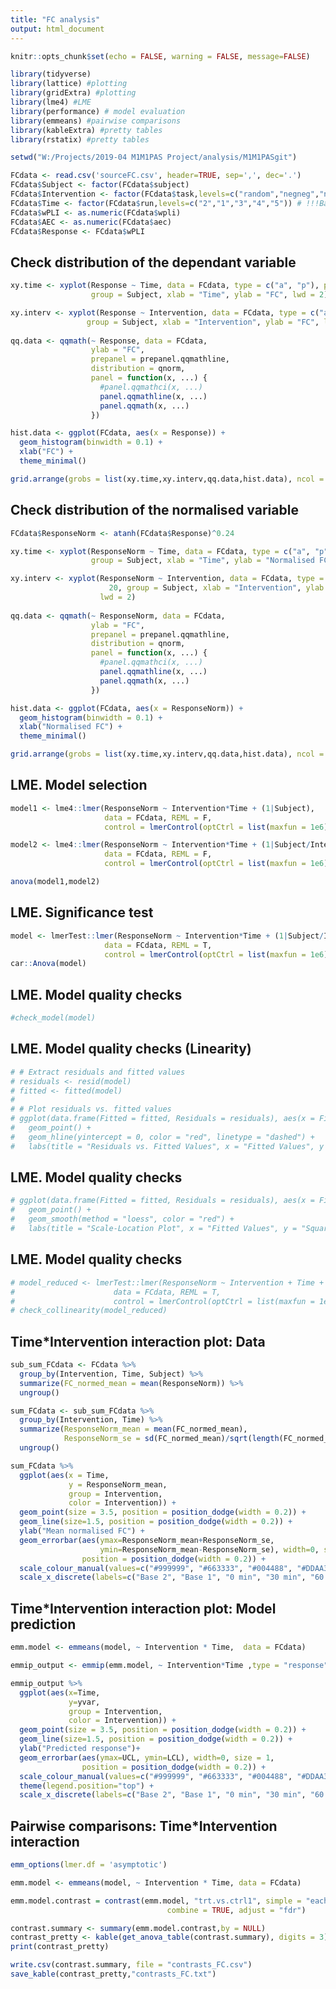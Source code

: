 ```yaml
---
title: "FC analysis"
output: html_document
---
```


```r
knitr::opts_chunk$set(echo = FALSE, warning = FALSE, message=FALSE)
```

```r
library(tidyverse)
library(lattice) #plotting
library(gridExtra) #plotting
library(lme4) #LME
library(performance) # model evaluation
library(emmeans) #pairwise comparisons
library(kableExtra) #pretty tables
library(rstatix) #pretty tables
```

```r
setwd("W:/Projects/2019-04 M1M1PAS Project/analysis/M1M1PASgit")

FCdata <- read.csv('sourceFC.csv', header=TRUE, sep=',', dec='.')
FCdata$Subject <- factor(FCdata$subject)
FCdata$Intervention <- factor(FCdata$task,levels=c("random","negneg","negpos","posneg"))
FCdata$Time <- factor(FCdata$run,levels=c("2","1","3","4","5")) # !!!Baseline 2 is ref, it comes first in plots
FCdata$wPLI <- as.numeric(FCdata$wpli)
FCdata$AEC <- as.numeric(FCdata$aec)
FCdata$Response <- FCdata$wPLI
```

## Check distribution of the dependant variable

```r

xy.time <- xyplot(Response ~ Time, data = FCdata, type = c("a", "p"), pch = 20,
                  group = Subject, xlab = "Time", ylab = "FC", lwd = 2)

xy.interv <- xyplot(Response ~ Intervention, data = FCdata, type = c("a", "p"), pch = 20,
                 group = Subject, xlab = "Intervention", ylab = "FC", lwd = 2)
                    
qq.data <- qqmath(~ Response, data = FCdata,
                  ylab = "FC",
                  prepanel = prepanel.qqmathline,
                  distribution = qnorm,
                  panel = function(x, ...) {
                    #panel.qqmathci(x, ...)
                    panel.qqmathline(x, ...)
                    panel.qqmath(x, ...)
                  })

hist.data <- ggplot(FCdata, aes(x = Response)) +
  geom_histogram(binwidth = 0.1) +
  xlab("FC") +
  theme_minimal()

grid.arrange(grobs = list(xy.time,xy.interv,qq.data,hist.data), ncol = 2, nrow = 2)
```

## Check distribution of the normalised variable

```r
FCdata$ResponseNorm <- atanh(FCdata$Response)^0.24

xy.time <- xyplot(ResponseNorm ~ Time, data = FCdata, type = c("a", "p"), pch = 20,
                  group = Subject, xlab = "Time", ylab = "Normalised FC", lwd = 2)

xy.interv <- xyplot(ResponseNorm ~ Intervention, data = FCdata, type = c("a", "p"), pch = 
                      20, group = Subject, xlab = "Intervention", ylab = "Normalised FC", 
                    lwd = 2)
                    
qq.data <- qqmath(~ ResponseNorm, data = FCdata,
                  ylab = "FC",
                  prepanel = prepanel.qqmathline,
                  distribution = qnorm,
                  panel = function(x, ...) {
                    #panel.qqmathci(x, ...)
                    panel.qqmathline(x, ...)
                    panel.qqmath(x, ...)
                  })

hist.data <- ggplot(FCdata, aes(x = ResponseNorm)) +
  geom_histogram(binwidth = 0.1) +
  xlab("Normalised FC") +
  theme_minimal()

grid.arrange(grobs = list(xy.time,xy.interv,qq.data,hist.data), ncol = 2, nrow = 2)

```

## LME. Model selection

```r
model1 <- lme4::lmer(ResponseNorm ~ Intervention*Time + (1|Subject),
                     data = FCdata, REML = F,
                     control = lmerControl(optCtrl = list(maxfun = 1e6)))

model2 <- lme4::lmer(ResponseNorm ~ Intervention*Time + (1|Subject/Intervention),
                     data = FCdata, REML = F,
                     control = lmerControl(optCtrl = list(maxfun = 1e6)))

anova(model1,model2)
```

## LME. Significance test

```r
model <- lmerTest::lmer(ResponseNorm ~ Intervention*Time + (1|Subject/Intervention),
                     data = FCdata, REML = T,
                     control = lmerControl(optCtrl = list(maxfun = 1e6)))
car::Anova(model)
```

## LME. Model quality checks

```r
#check_model(model)
```

## LME. Model quality checks (Linearity)

```r

# # Extract residuals and fitted values
# residuals <- resid(model)
# fitted <- fitted(model)
# 
# # Plot residuals vs. fitted values
# ggplot(data.frame(Fitted = fitted, Residuals = residuals), aes(x = Fitted, y = Residuals)) +
#   geom_point() +
#   geom_hline(yintercept = 0, color = "red", linetype = "dashed") +
#   labs(title = "Residuals vs. Fitted Values", x = "Fitted Values", y = "Residuals")

```

## LME. Model quality checks

```r
# ggplot(data.frame(Fitted = fitted, Residuals = residuals), aes(x = Fitted, y = sqrt(abs(Residuals)))) +
#   geom_point() +
#   geom_smooth(method = "loess", color = "red") +
#   labs(title = "Scale-Location Plot", x = "Fitted Values", y = "Square Root of |Residuals|")
```

## LME. Model quality checks

```r
# model_reduced <- lmerTest::lmer(ResponseNorm ~ Intervention + Time + (1|Subject/Intervention),
#                      data = FCdata, REML = T,
#                      control = lmerControl(optCtrl = list(maxfun = 1e6)))
# check_collinearity(model_reduced)
```

## Time*Intervention interaction plot: Data

```r

sub_sum_FCdata <- FCdata %>%   
  group_by(Intervention, Time, Subject) %>%  
  summarize(FC_normed_mean = mean(ResponseNorm)) %>%
  ungroup()

sum_FCdata <- sub_sum_FCdata %>%   
  group_by(Intervention, Time) %>%  
  summarize(ResponseNorm_mean = mean(FC_normed_mean),
            ResponseNorm_se = sd(FC_normed_mean)/sqrt(length(FC_normed_mean))) %>%
  ungroup()

sum_FCdata %>%
  ggplot(aes(x = Time,  
             y = ResponseNorm_mean,
             group = Intervention,  
             color = Intervention)) +    
  geom_point(size = 3.5, position = position_dodge(width = 0.2)) + 
  geom_line(size=1.5, position = position_dodge(width = 0.2)) +
  ylab("Mean normalised FC") +
  geom_errorbar(aes(ymax=ResponseNorm_mean+ResponseNorm_se,
                    ymin=ResponseNorm_mean-ResponseNorm_se), width=0, size = 1,
                position = position_dodge(width = 0.2)) +
  scale_colour_manual(values=c("#999999", "#663333", "#004488", "#DDAA33")) +
  scale_x_discrete(labels=c("Base 2", "Base 1", "0 min", "30 min", "60 min"))
```

## Time*Intervention interaction plot: Model prediction

```r
emm.model <- emmeans(model, ~ Intervention * Time,  data = FCdata)

emmip_output <- emmip(emm.model, ~ Intervention*Time ,type = "response", data = FCdata, CIs = TRUE, plotit=FALSE)

emmip_output %>%
  ggplot(aes(x=Time, 
             y=yvar,
             group = Intervention,  
             color = Intervention)) +
  geom_point(size = 3.5, position = position_dodge(width = 0.2)) + 
  geom_line(size=1.5, position = position_dodge(width = 0.2)) +
  ylab("Predicted response")+
  geom_errorbar(aes(ymax=UCL, ymin=LCL), width=0, size = 1,
                position = position_dodge(width = 0.2)) +
  scale_colour_manual(values=c("#999999", "#663333", "#004488", "#DDAA33")) +
  theme(legend.position="top") +
  scale_x_discrete(labels=c("Base 2", "Base 1", "0 min", "30 min", "60 min"))

```

## Pairwise comparisons: Time*Intervention interaction

```r
emm_options(lmer.df = 'asymptotic') 

emm.model <- emmeans(model, ~ Intervention * Time, data = FCdata)

emm.model.contrast = contrast(emm.model, "trt.vs.ctrl1", simple = "each",
                                   combine = TRUE, adjust = "fdr")

contrast.summary <- summary(emm.model.contrast,by = NULL)
contrast_pretty <- kable(get_anova_table(contrast.summary), digits = 3)
print(contrast_pretty)

write.csv(contrast.summary, file = "contrasts_FC.csv")
save_kable(contrast_pretty,"contrasts_FC.txt")
```
